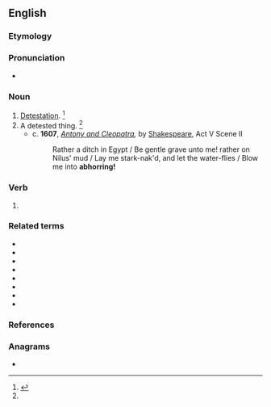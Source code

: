 ==English==

===Etymology===
{{suffix|en|abhor|ing}}

===Pronunciation===
* {{a|US}} {{IPA|en|/æbˈhɔɹ.ɪŋ/}}

===Noun===
{{en-noun|-|s}}

# [[detestation|Detestation]]. {{defdate|Mid 16<sup>th</sup> century.}}<ref name=SOED>{{R:SOED5|page=4}}</ref>
# A detested thing. {{defdate|Mid 16<sup>th</sup> century.}}<ref name=SOED/>
#* c. '''1607''', ''[[w:The Tragedy of Antony and Cleopatra|Antony and Cleopatra]],'' by [[w:William Shakespeare|Shakespeare]], Act V Scene II
#*: Rather a ditch in Egypt / Be gentle grave unto me! rather on Nilus' mud / Lay me stark-nak'd, and let the water-flies / Blow me into '''abhorring!'''

===Verb===
{{head|en|verb form}}

# {{present participle of|en|abhor|nocat=1}}

===Related terms===
* {{l|en|abhor}}
* {{l|en|abhorred}}
* {{l|en|abhorrence}}
* {{l|en|abhorrency}}
* {{l|en|abhorrent}}
* {{l|en|abhorrently}}
* {{l|en|abhorrer}}
* {{l|en|abhorrible}}

===References===
<references/>

===Anagrams===
* {{anagrams|en|a=abghinorr|harboring}}
